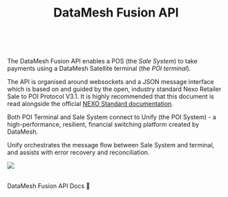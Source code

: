 
<header className={clsx('hero hero--primary', styles.heroBanner)}>
<div className="container">
<h1 style={{textAlign:'center'}}>DataMesh Fusion API</h1>
</div>
</header>

<br />

The DataMesh Fusion API enables a POS (the *Sale System*) to take payments using a DataMesh Satellite terminal (the *POI terminal*). 

The API is organised around websockets and a JSON message interface which is based on and guided by the open, industry standard Nexo Retailer Sale to POI Protocol V3.1. It is highly recommended that this document is read alongside the official [NEXO Standard documentation](https://www.nexo-standards.org/).

Both POI Terminal and Sale System connect to Unify (the POI System) - a high-performance, resilient, financial switching platform created by DataMesh.

Unify orchestrates the message flow between Sale System and terminal, and assists with error recovery and reconciliation. 

![](/img/overview-diagram.png)

<br />

<div className={styles.buttons}>
<Link
className="button button--secondary button--lg"
to="/docs/getting-started">
DataMesh Fusion API Docs 📝
</Link>
</div>